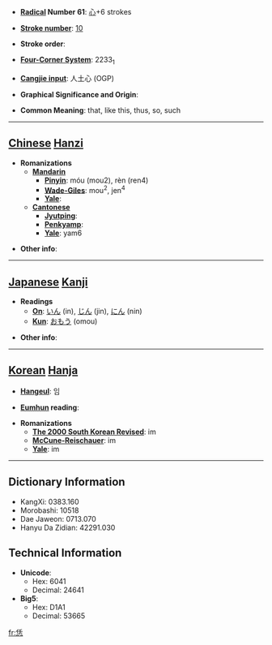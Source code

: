 * '''[[Wiktionary:Chinese radical index| Radical]] Number 61''': [[Wiktionary:Chinese radical index 心|心]]+6 strokes

* '''[[Wiktionary:Chinese total strokes index|Stroke number]]''': [[Wiktionary:Chinese total strokes index 10|10]]

* '''Stroke order''': 

* '''[[Wiktionary:Chinese four corner index|Four-Corner System]]''': 2233<sub>1</sub>

* '''[[Wiktionary:Chinese Cangjie index|Cangjie input]]''': 人土心 (OGP)

* '''Graphical Significance and Origin''': 

* '''Common Meaning''': that, like this, thus, so, such

----

== [[Chinese]] [[Hanzi]] ==

* '''Romanizations'''
** '''[[Mandarin]]'''
*** '''[[Pinyin]]''': móu (mou2), rèn (ren4)
*** '''[[Wade-Giles]]''': mou<sup>2</sup>, jen<sup>4</sup>
*** '''[[Yale]]''': 
** '''[[Cantonese]]'''
*** '''[[Jyutping]]''':
*** '''[[Penkyamp]]''': 
*** '''[[Yale]]''': yam6

* '''Other info''': 

----

== [[Japanese]] [[Kanji]] ==

* '''Readings'''
** '''[[On]]''': [[いん]] (in), [[じん]] (jin), [[にん]] (nin)
** '''[[Kun]]''': [[おもう]] (omou)

* '''Other info''':  

----

== [[Korean]] [[Hanja]] ==

* '''[[Hangeul]]''': 임

* '''[[Eumhun]] reading''': 

* '''Romanizations'''
** '''[[The 2000 South Korean Revised Romanization|The 2000 South Korean Revised]]''': im
** '''[[McCune-Reischauer]]''': im
** '''[[Yale]]''': im

----

== Dictionary Information ==

* KangXi: 0383.160
* Morobashi: 10518
* Dae Jaweon: 0713.070
* Hanyu Da Zidian: 42291.030

== Technical Information ==

* '''Unicode''':
** Hex: 6041
** Decimal: 24641
* '''Big5''':
** Hex: D1A1
** Decimal: 53665

[[fr:恁]]